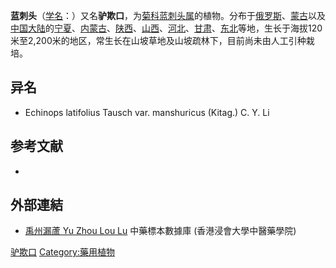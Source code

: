 {{Speciesbox
| name = 驴欺口
| status = 
| status_system = 
| image =
| genus = Echinops
| species = davuricu
| authority = Trevir.
|synonyms = ''Echinops latifolius'' Tausch.
}}

'''蓝刺头'''（[[学名|学名]]：{{lang|la|''Echinops davuricus''}}）又名'''驴欺口'''，为[[菊科|菊科]][[蓝刺头属|蓝刺头属]]的植物。分布于[[俄罗斯|俄罗斯]]、[[蒙古|蒙古]]以及[[中国大陆|中国大陆]]的[[宁夏|宁夏]]、[[内蒙古|内蒙古]]、[[陕西|陕西]]、[[山西|山西]]、[[河北|河北]]、[[甘肃|甘肃]]、[[中国东北地区|东北]]等地，生长于海拔120米至2,200米的地区，常生长在山坡草地及山坡疏林下，目前尚未由人工引种栽培。

== 异名 ==
* Echinops latifolius Tausch var. manshuricus (Kitag.) C. Y. Li

== 参考文献 ==
<div class="references-small">
* {{cite web| url =http://www.bioinfo.cn/db05/KmzwSpecies.php?action=view&id=4741| title =驴欺口| work =《中国高等植物数据库全库》| publisher =中国科学院微生物研究所| author =昆明植物研究所| accessdate =2009-02-25| deadurl =yes| archiveurl =https://web.archive.org/web/20160305103024/http://www.bioinfo.cn/db05/KmzwSpecies.php?action=view&id=4741| archivedate =2016-03-05}}
</div>

==外部連結==
* [http://libproject.hkbu.edu.hk/was40/detail?channelid=44273&searchword=herb_id=D00462 禹州漏蘆 Yu Zhou Lou Lu] 中藥標本數據庫 (香港浸會大學中醫藥學院) {{zh-hant}}{{en}}
{{Taxonbar|from=Q12233798}}

[[Category:蓝刺头属|驴欺口]]
[[Category:藥用植物|Category:藥用植物]]


{{植物小作品}}